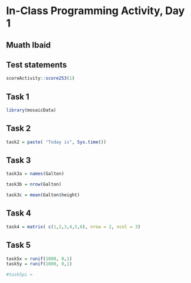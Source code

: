 # In-Class Programming Activity, Day 1

## Muath Ibaid


## Test statements

```r
scoreActivity::score253(1)
```
  

## Task 1

```r
library(mosaicData)
```

## Task 2

```r
task2 = paste( "Today is", Sys.time())
```

## Task 3 

```r
task3a = names(Galton)

task3b = nrow(Galton)

task3c = mean(Galton$height)

```

## Task 4 

```r
task4 = matrix( c(1,2,3,4,5,6), nrow = 2, ncol = 3)
```

## Task 5 

```r
task5x = runif(1000, 0,1)
task5y = runif(1000, 0,1)

#task5pi = 
```
